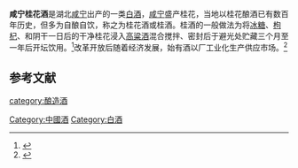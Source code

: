 '''咸宁桂花酒'''是湖北[[咸宁|咸宁]]出产的一类[[中国烧酒|白酒]]，[[咸宁|咸宁]]盛产桂花，当地以桂花酿酒已有数百年历史，但多为自酿自饮，称之为桂花酒或桂酒。桂酒的一般做法为将[[冰糖|冰糖]]、[[枸杞|枸杞]]、和阴干一日后的干净桂花浸入[[高粱酒|高粱酒]]混合搅拌、密封后于避光处贮藏三个月至一年后开坛饮用。<ref name=ls>{{cite web|url=http://szb.xnnews.com.cn/xnrb/html/2019-02/01/content_317271.htm |title=桂花酒|language=Zh-hans|accessdate=2019年2月1日}}</ref>改革开放后随着经济发展，始有酒以厂工业化生产供应市场。<ref name=ls0>{{cite web|url=http://www.xianning.gov.cn/mlxn/lyxn2/mytc/201108/t20110823_89186.shtml|title=桂花乡酒香飘酒博会|language=Zh-hans|accessdate=2011年8月23日}}</ref>

==参考文献==
{{reflist}}
{{饮料小作品}}
{{中華酒文化}}

[[category:酿造酒|category:酿造酒]]
[[Category:中國酒|Category:中國酒]]
[[Category:白酒|Category:白酒]]